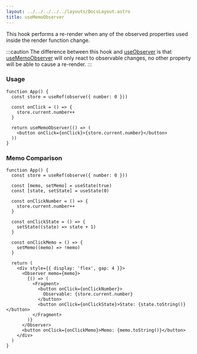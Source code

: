 ```yaml
---
layout: ../../../../../layouts/DocsLayout.astro
title: useMemoObserver
---
```


This hook performs a re-render when any of the observed properties used inside the render function change.

:::caution
The difference between this hook and [useObserver](/docs/state-manager/react/hooks/use-observer) is that [useMemoObserver](/docs/state-manager/react/hooks/use-memo-observer) will only react to observable changes, no other property will be able to cause a re-render.
:::

### Usage

```tsx live
function App() {
  const store = useRef(observe({ number: 0 }))

  const onClick = () => {
    store.current.number++
  }

  return useMemoObserver(() => (
    <button onClick={onClick}>{store.current.number}</button>
  ))
}
```

### Memo Comparison

```tsx live
function App() {
  const store = useRef(observe({ number: 0 }))

  const [memo, setMemo] = useState(true)
  const [state, setState] = useState(0)

  const onClickNumber = () => {
    store.current.number++
  }

  const onClickState = () => {
    setState((state) => state + 1)
  }

  const onClickMemo = () => {
    setMemo((memo) => !memo)
  }

  return (
    <div style={{ display: 'flex', gap: 4 }}>
      <Observer memo={memo}>
        {() => (
          <Fragment>
            <button onClick={onClickNumber}>
              Observable: {store.current.number}
            </button>
            <button onClick={onClickState}>State: {state.toString()}</button>
          </Fragment>
        )}
      </Observer>
      <button onClick={onClickMemo}>Memo: {memo.toString()}</button>
    </div>
  )
}
```
